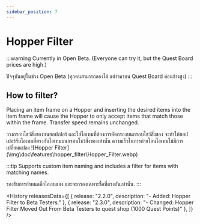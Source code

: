 ```yaml
---
sidebar_position: 7
---
```



# Hopper Filter

:::warning
<EN>Currently in Open Beta. (Everyone can try it, but the Quest Board prices are high.)</EN>
<TH>ปัจจุบันอยู่ในช่วง Open Beta (ทุกคนสามารถลองได้ แต่ราคาบน Quest Board ค่อนข้างสูง)</TH>
:::

<GenMetaData
  description="Feature that helps you filter items in a hopper by placing an item frame on a Hopper, the Hopper to only accept items that match those within the frame."
  keywords="Hopper Filter, Hopper filter, Hopper, Item Frame, Filter, Filter items, Items, lamalia hopper filter, Hopper filter lamalia"
/>

## How to filter?

<EN>Placing an item frame on a Hopper and inserting the desired items into the item frame will cause the Hopper to only accept items that match those within the frame. Transfer speed remains unchanged.</EN>
<TH>วางกรอบโชว์สิ่งของบนฮอปเปอร์ และใส่ไอเทมที่ต้องการคัดกรองบนกรอบโชว์สิ่งของ จะทำให้ฮอปเปอร์รับไอเทมที่ตรงกับไอเทมบนกรอบโชว์สิ่งของเท่านั้น ความเร็วในการถ่ายโอนไอเทมไม่มีการเปลี่ยนแปลง</TH>
![Hopper Filter](\img\doc\features\hopper_filter\Hopper_Filter.webp)

:::tip
<EN>Supports custom item naming and includes a filter for items with matching names.</EN>
<TH>รองรับการกำหนดชื่อไอเทมเอง และจะกรองเฉพาะชื่อที่ตรงกันเท่านั้น.</TH>
:::

<History releasesData={[
    { release: "2.2.0", description: "- Added: Hopper Filter to Beta Testers." },
    { release: "2.3.0", description: "- Changed: Hopper Filter Moved Out From Beta Testers to quest shop (1000 Quest Points)" },
  ]} />